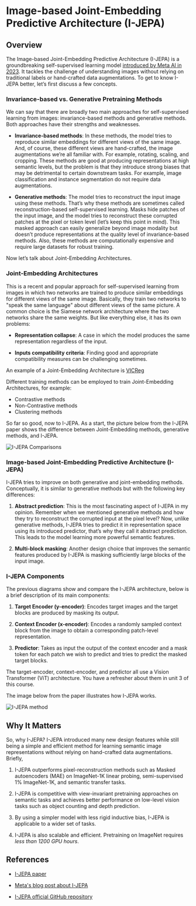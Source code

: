 # Image-based Joint-Embedding Predictive Architecture (I-JEPA)

## Overview

The Image-based Joint-Embedding Predictive Architecture (I-JEPA) is a groundbreaking self-supervised learning model [introduced by Meta AI in 2023](https://ai.meta.com/blog/yann-lecun-ai-model-i-jepa/). It tackles the challenge of understanding images without relying on traditional labels or hand-crafted data augmentations.
To get to know I-JEPA better, let’s first discuss a few concepts.

### Invariance-based vs. Generative Pretraining Methods

We can say that there are broadly two main approaches for self-supervised learning from images: invariance-based methods and generative methods. Both approaches have their strengths and weaknesses.

- **Invariance-based methods**: In these methods, the model tries to reproduce similar embeddings for different views of the same image. And, of course, these different views are hand-crafted, the image augmentations we’re all familiar with. For example, rotating, scaling, and cropping. These methods are good at producing representations at high semantic levels, but the problem is that they introduce strong biases that may be detrimental to certain downstream tasks. For example, image classification and instance segmentation do not require data augmentations.

- **Generative methods**: The model tries to reconstruct the input image using these methods. That’s why these methods are sometimes called reconstruction-based self-supervised learning. Masks hide patches of the input image, and the model tries to reconstruct these corrupted patches at the pixel or token level (let’s keep this point in mind). This masked approach can easily generalize beyond image modality but doesn’t produce representations at the quality level of invariance-based methods. Also, these methods are computationally expensive and require large datasets for robust training.

Now let’s talk about Joint-Embedding Architectures.

### Joint-Embedding Architectures

This is a recent and popular approach for self-supervised learning from images in which two networks are trained to produce similar embeddings for different views of the same image. Basically, they train two networks to "speak the same language" about different views of the same picture. A common choice is the Siamese network architecture where the two networks share the same weights. But like everything else, it has its own problems:

- **Representation collapse**: A case in which the model produces the same representation regardless of the input.

- **Inputs compatibility criteria**: Finding good and appropriate compatibility measures can be challenging sometimes.

An example of a Joint-Embedding Architecture is [VICReg](https://arxiv.org/abs/2105.04906)

<Tip>
Different training methods can be employed to train Joint-Embedding Architectures, for example:

- Contrastive methods
- Non-Contrastive methods
- Clustering methods
</Tip>

So far so good, now to I-JEPA. As a start, the picture below from the I-JEPA paper shows the difference between Joint-Embedding methods, generative methods, and I-JEPA.

![I-JEPA Comparisons](https://huggingface.co/datasets/hf-vision/course-assets/resolve/main/i-jepa-1.png)

### Image-based Joint-Embedding Predictive Architecture (I-JEPA)

I-JEPA tries to improve on both generative and joint-embedding methods. Conceptually, it is similar to generative methods but with the following key differences:

1. **Abstract prediction**: This is the most fascinating aspect of I-JEPA in my opinion. Remember when we mentioned generative methods and how they try to reconstruct the corrupted input at the pixel level? Now, unlike generative methods, I-JEPA tries to predict it in representation space using its introduced predictor, that’s why they call it abstract prediction. This leads to the model learning more powerful semantic features.

2. **Multi-block masking**: Another design choice that improves the semantic features produced by I-JEPA is masking sufficiently large blocks of the input image.

### I-JEPA Components

The previous diagrams show and compare the I-JEPA architecture, below is a brief description of its main components:

1. **Target Encoder (y-encoder)**: Encodes target images and the target blocks are produced by masking its output.

2. **Context Encoder (x-encoder)**: Encodes a randomly sampled context block from the image to obtain a corresponding patch-level representation.

3. **Predictor**: Takes as input the output of the context encoder and a mask token for each patch we wish to predict and tries to predict the masked target blocks.

The target-encoder, context-encoder, and predictor all use a Vision Transformer (ViT) architecture. You have a refresher about them in unit 3 of this course.

The image below from the paper illustrates how I-JEPA works.

![I-JEPA method](https://huggingface.co/datasets/hf-vision/course-assets/resolve/main/i-jepa-2.png)

## Why It Matters

So, why I-JEPA? I-JEPA introduced many new design features while still being a simple and efficient method for learning semantic image representations without relying on hand-crafted data augmentations. Briefly,

1. I-JEPA outperforms pixel-reconstruction methods such as Masked autoencoders (MAE) on ImageNet-1K linear probing, semi-supervised 1% ImageNet-1K, and semantic transfer tasks.

2. I-JEPA is competitive with view-invariant pretraining approaches on semantic tasks and achieves better performance on low-level vision tasks such as object counting and depth prediction.

3. By using a simpler model with less rigid inductive bias, I-JEPA is applicable to a wider set of tasks.

4. I-JEPA is also scalable and efficient. Pretraining on ImageNet requires *less than 1200 GPU hours*.

## References

- [I-JEPA paper](https://arxiv.org/abs/2301.08243)

- [Meta's blog post about I-JEPA](https://ai.meta.com/blog/yann-lecun-ai-model-i-jepa/)

- [I-JEPA official GitHub repository](https://github.com/facebookresearch/ijepa)




